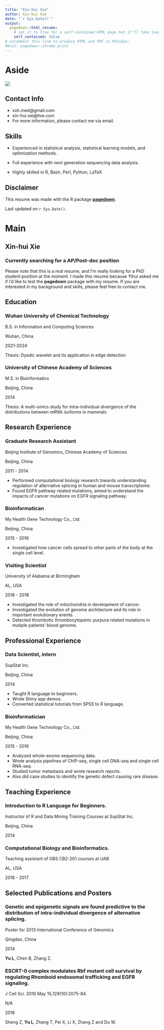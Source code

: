 ```yaml
---
title: "Xin-hui Xie"
author: Xin-hui Xie
date: "`r Sys.Date()`"
output:
  pagedown::html_resume:
    # set it to true for a self-contained HTML page but it'll take longer to render
    self_contained: false
# uncomment this line to produce HTML and PDF in RStudio:
#knit: pagedown::chrome_print
---
```


# Aside

![](pics/20230821224632.jpg)

## Contact Info {#contact}

-   <i class="fa fa-envelope"></i> xxh.med\@gmail.com
-   <i class="fa fa-envelope"></i> xin-hui.xie\@live.com
-   For more information, please contact me via email.

## Skills {#skills}

-   Experienced in statistical analysis, statistical learning models, and optimization methods.

-   Full experience with next generation sequencing data analysis.

-   Highly skilled in R, Bash, Perl, Python, LaTeX

## Disclaimer {#disclaimer}

This resume was made with the R package [**pagedown**](https://github.com/rstudio/pagedown).

Last updated on `r Sys.Date()`.

# Main

## Xin-hui Xie {#title}

### Currently searching for a AP/Post-doc position

Please note that this is a *real* resume, and I'm really looking for a PhD student position at the moment. I made this resume because Yihui asked me if I'd like to test the **pagedown** package with my resume. If you are interested in my background and skills, please feel free to contact me.

## Education {data-icon="graduation-cap" data-concise="true"}

### Wuhan University of Chemical Technology

B.S. in Information and Computing Sciences

Wuhan, China

2021-2024

Thesis: Dyadic wavelet and its application in edge detection

### University of Chinese Academy of Sciences

M.S. in Bioinformatics

Beijing, China

2014

Thesis: A multi-omics study for intra-individual divergence of the distributions between mRNA isoforms in mammals

## Research Experience {data-icon="laptop"}

### Graduate Research Assistant

Beijing Institute of Genomics, Chinese Academy of Sciences

Beijing, China

2011 - 2014

-   Performed computational biology research towards understanding regulation of alternative splicing in human and mouse transcriptome.
-   Found EGFR pathway related mutations, aimed to understand the impacts of cancer mutations on EGFR signaling pathway.

### Bioinformatican

My Health Gene Technology Co., Ltd.

Beijing, China

2015 - 2016

-   Investigated how cancer cells spread to other parts of the body at the single cell level.

### Visiting Scientist

University of Alabama at Birmingham

AL, USA

2016 - 2018

-   Investigated the role of mitochondria in development of cancer.
-   Investigated the evolution of genome architecture and its role in important evolutionary events.
-   Detected thrombotic thrombocytopenic purpura related mutations in mutiple patients' blood genome.

## Professional Experience {data-icon="suitcase"}

### Data Scientist, intern

SupStat Inc.

Beijing, China

2014

::: concise
-   Taught R language to beginners.
-   Wrote Shiny app demos.
-   Converted statistical tutorials from SPSS to R language.
:::

### Bioinformatician

My Health Gene Technology Co., Ltd.

Beijing, China

2015 - 2016

::: concise
-   Analyzed whole-exome sequencing data.
-   Wrote analysis pipelines of ChIP-seq, single cell DNA-seq and single cell RNA-seq.
-   Studied tumor metastasis and wrote research reports.
-   Also did case studies to identify the genetic defect causing rare disease.
:::

## Teaching Experience {data-icon="chalkboard-teacher"}

### Introduction to R Language for Beginners.

Instructor of R and Data Mining Training Courses at SupStat Inc.

Beijing, China

2014

### Computational Biology and Bioinformatics.

Teaching assistant of GBS CB2-201 courses at UAB

AL, USA

2016 - 2017

## Selected Publications and Posters {data-icon="file"}

### Genetic and epigenetic signals are found predictive to the distribution of intra-individual divergence of alternative splicing.

Poster for 2013 International Conference of Genomics

Qingdao, China

2014

**Yu L**, Chen B, Zhang Z.

### ESCRT-0 complex modulates Rbf mutant cell survival by regulating Rhomboid endosomal trafficking and EGFR signaling.

J Cell Sci. 2016 May 15;129(10):2075-84.

N/A

2016

Sheng Z, **Yu L**, Zhang T, Pei X, Li X, Zhang Z and Du W.
